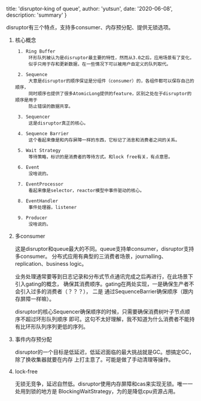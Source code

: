 
  title: 'disruptor-king of queue',
  author: 'yutsun',
  date: '2020-06-08',
  description: 'summary'
}


<!-- content starts here -->

disruptor有三个特点，支持多consumer、内存预分配、提供无锁选项。

1. 核心概念

        1. Ring Buffer
            环形队列被认为是disruptor最主要的特性，然而从3.0之后，应用场景有了变化，
            似乎只用于存和更新数据，在一些情况下可以被用户自定义的队列取代。

        2. Sequence
            大意是disruptor的顺序保证是分组件（consumer）的，各组件都可以保存自己的顺序，
            同时顺序也提供了很多AtomicLong提供的feature，区别之处在于disruptor的顺序是用于
            防止错误的数据共享。

        3. Sequencer
            这是disruptor真正的核心。

        4. Sequence Barrier
            这个看起来像是和内存屏障一样的东西，它标记了消息和消费者之间的关系。

        5. Wait Strategy
            等待策略，标识的是消费者的等待方式。和lock free有关，有点意思。

        6. Event
            没啥说的。

        7. EventProcessor
            看起来像是selector，reactor模型中事件驱动的核心。

        8. EventHandler
            事件处理器，listener
        
        9. Producer
            没啥说的。

2. 多consumer

    这是disruptor和queue最大的不同。queue支持单consumer，disruptor支持多consumer。
    分布式应用有典型的三消费者场景，journalling、replication、business logic。

    业务处理通常要等到日志记录和分布式节点通讯完成之后再进行，在此场景下引入gating的概念，
    确保其消费顺序。gating在两处实现，一是确保生产者不会引入过多的消费者（？？？）， 二是
    通过SequenceBarrier确保顺序（跟内存屏障一样嘛）。

    disruptor的核心Sequencer确保顺序的时候，只需要确保消费树叶子节点顺序不超过环形队列顺序
    即可。这句不太好理解，我不知道为什么消费者不能持有比环形队列序列更低的序列。

3. 事件内存预分配

    disruptor的一个目标是低延迟，低延迟面临的最大挑战就是GC。想搞定GC，除了换收集器就要在内存
    上打主意了。可能是做了手动清理等操作。

4. lock-free

    无锁无竞争，延迟自然低。disruptor使用内存屏障和cas来实现无锁。唯一一处用到锁的地方是
    BlockingWaitStrategy，为的是降低cpu资源占用。

